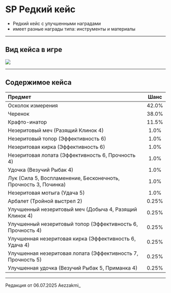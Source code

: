 # SP Редкий кейс
- Редкий кейс с улучшенными наградами
- имеет разные награды типа: инструменты и материалы

--------

## Вид кейса в игре

<img src="https://raw.githubusercontent.com/mc-eternity/web-wikipages/refs/heads/master/assets/casesp_rare.webp" />

--------

## Содержимое кейса

| Предмет | Шанс |
| :------ | :---: |
| Осколок измерения | 42.0% |
| Черенок | 38.0% |
| Крафто-инатор | 11.5% |
| Незеритовый меч (Разящий Клинок 4) | 1.0% |
| Незеритовый топор (Эффективность 6) | 1.0% |
| Незеритовая кирка (Эффективность 6) | 1.0% |
| Незеритовая лопата (Эффективность 6, Прочность 4) | 1.0% |
| Удочка (Везучий Рыбак 4) | 1.0% |
| Лук (Сила 5, Воспламенение, Бесконечноть, Прочность 3, Починка) | 1.0% |
| Незеритовая мотыга (Удача 5) | 1.0% |
| Арбалет (Тройной выстрел 2) | 0.25% |
| Улучшенный незеритовый меч (Добыча 4, Разящий Клинок 4) | 0.25% |
| Улучшенный незеритовый топор (Эффективность 6, Прочность 4) | 0.25% |
| Улучшенная незеритовая кирка (Эффективность 6, Удача 4) | 0.25% |
| Улучшенная незеритовая лопата (Эффективность 7, Прочность 5) | 0.25% |
| Улучшенная удочка (Везучий Рыбак 5, Приманка 4) | 0.25% |

--------

<Badge bgColor="#ffad47" textColor="#000000">Редакция от 06.07.2025</Badge> <Badge bgColor="#88bfbd" textColor="#000000">Aezzakmi_</Badge>